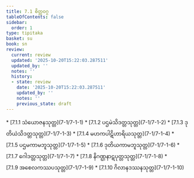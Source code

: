 ```yaml
---
title: 7.1 စိတ္တဝဂ္ဂ
tableOfContents: false
sidebar:
  order: 1
type: tipitaka
basket: su
book: sn
review:
  current: review
  updated: '2025-10-20T15:22:03.287511'
  updated_by: ''
  notes: ''
  history:
  - state: review
    date: '2025-10-20T15:22:03.287511'
    updated_by: ''
    notes: ''
    previous_state: draft
---
```



<DynamicBreadcrumb />


<ReviewStatus review={frontmatter.review} showDetails={true} />

<HypothesisAnnotation frontmatter={frontmatter} />



<TableOfContents book="sn" section="7.1">
* [7.1.1 သံယောဇနသုတ္တ](7-1/7-1-1)
* [7.1.2 ပဌမဲသိဒတ္တသုတ္တ](7-1/7-1-2)
* [7.1.3 ဒုတိယဲသိဒတ္တသုတ္တ](7-1/7-1-3)
* [7.1.4 မဟကပါဋိဟာရိယသုတ္တ](7-1/7-1-4)
* [7.1.5 ပဌမကာမဘူသုတ္တ](7-1/7-1-5)
* [7.1.6 ဒုတိယကာမဘူသုတ္တ](7-1/7-1-6)
* [7.1.7 ဂေါဒတ္တသုတ္တ](7-1/7-1-7)
* [7.1.8 နိဂဏ္ဌနာဋပုတ္တသုတ္တ](7-1/7-1-8)
* [7.1.9 အစေလကဿပသုတ္တ](7-1/7-1-9)
* [7.1.10 ဂိလာနဒဿနသုတ္တ](7-1/7-1-10)
</TableOfContents>
